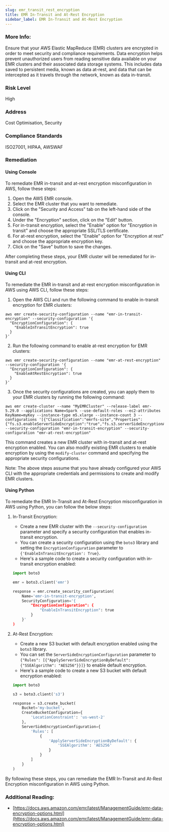 ```yaml
---
slug: emr_transit_rest_encryption
title: EMR In-Transit and At-Rest Encryption
sidebar_label: EMR In-Transit and At-Rest Encryption
---
```


### More Info:

Ensure that your AWS Elastic MapReduce (EMR) clusters are encrypted in order to meet security and compliance requirements. Data encryption helps prevent unauthorized users from reading sensitive data available on your EMR clusters and their associated data storage systems. This includes data saved to persistent media, known as data at-rest, and data that can be intercepted as it travels through the network, known as data in-transit.

### Risk Level

High

### Address

Cost Optimisation, Security

### Compliance Standards

ISO27001, HIPAA, AWSWAF

### Remediation

#### Using Console

To remediate EMR in-transit and at-rest encryption misconfiguration in AWS, follow these steps:

1. Open the AWS EMR console.
2. Select the EMR cluster that you want to remediate.
3. Click on the "Security and Access" tab on the left-hand side of the console.
4. Under the "Encryption" section, click on the "Edit" button.
5. For in-transit encryption, select the "Enable" option for "Encryption in transit" and choose the appropriate SSL/TLS certificate.
6. For at-rest encryption, select the "Enable" option for "Encryption at rest" and choose the appropriate encryption key.
7. Click on the "Save" button to save the changes.

After completing these steps, your EMR cluster will be remediated for in-transit and at-rest encryption.

#### Using CLI

To remediate the EMR in-transit and at-rest encryption misconfiguration in AWS using AWS CLI, follow these steps:

1. Open the AWS CLI and run the following command to enable in-transit encryption for EMR clusters:

```
aws emr create-security-configuration --name "emr-in-transit-encryption" --security-configuration '{
  "EncryptionConfiguration": {
    "EnableInTransitEncryption": true
  }
}'
```

2. Run the following command to enable at-rest encryption for EMR clusters:

```
aws emr create-security-configuration --name "emr-at-rest-encryption" --security-configuration '{
  "EncryptionConfiguration": {
    "EnableAtRestEncryption": true
  }
}'
```

3. Once the security configurations are created, you can apply them to your EMR clusters by running the following command:

```
aws emr create-cluster --name "MyEMRCluster" --release-label emr-5.29.0 --applications Name=Spark --use-default-roles --ec2-attributes KeyName=myKey --instance-type m5.xlarge --instance-count 3 --configurations '[{"Classification":"emrfs-site","Properties":{"fs.s3.enableServerSideEncryption":"true","fs.s3.serverSideEncryptionAlgorithm":"AES256"}}]' --security-configuration "emr-in-transit-encryption" --security-configuration "emr-at-rest-encryption"
```

This command creates a new EMR cluster with in-transit and at-rest encryption enabled. You can also modify existing EMR clusters to enable encryption by using the `modify-cluster` command and specifying the appropriate security configurations.

Note: The above steps assume that you have already configured your AWS CLI with the appropriate credentials and permissions to create and modify EMR clusters.

#### Using Python

To remediate the EMR In-Transit and At-Rest Encryption misconfiguration in AWS using Python, you can follow the below steps:

1. In-Transit Encryption: 
   - Create a new EMR cluster with the `--security-configuration` parameter and specify a security configuration that enables in-transit encryption.
   - You can create a security configuration using the `boto3` library and setting the `EncryptionConfiguration` parameter to `{'EnableInTransitEncryption': True}`. 
   - Here's a sample code to create a security configuration with in-transit encryption enabled:

   ```python
   import boto3

   emr = boto3.client('emr')

   response = emr.create_security_configuration(
       Name='emr-in-transit-encryption',
       SecurityConfiguration='{
           "EncryptionConfiguration": {
               "EnableInTransitEncryption": true
           }
       }'
   )
   ```

2. At-Rest Encryption:
   - Create a new S3 bucket with default encryption enabled using the `boto3` library. 
   - You can set the `ServerSideEncryptionConfiguration` parameter to `{"Rules": [{"ApplyServerSideEncryptionByDefault": {"SSEAlgorithm": "AES256"}}]}` to enable default encryption. 
   - Here's a sample code to create a new S3 bucket with default encryption enabled:

   ```python
   import boto3

   s3 = boto3.client('s3')

   response = s3.create_bucket(
       Bucket='my-bucket',
       CreateBucketConfiguration={
           'LocationConstraint': 'us-west-2'
       },
       ServerSideEncryptionConfiguration={
           'Rules': [
               {
                   'ApplyServerSideEncryptionByDefault': {
                       'SSEAlgorithm': 'AES256'
                   }
               }
           ]
       }
   )
   ```

By following these steps, you can remediate the EMR In-Transit and At-Rest Encryption misconfiguration in AWS using Python.

### Additional Reading:

- [https://docs.aws.amazon.com/emr/latest/ManagementGuide/emr-data-encryption-options.html](https://docs.aws.amazon.com/emr/latest/ManagementGuide/emr-data-encryption-options.html) 

